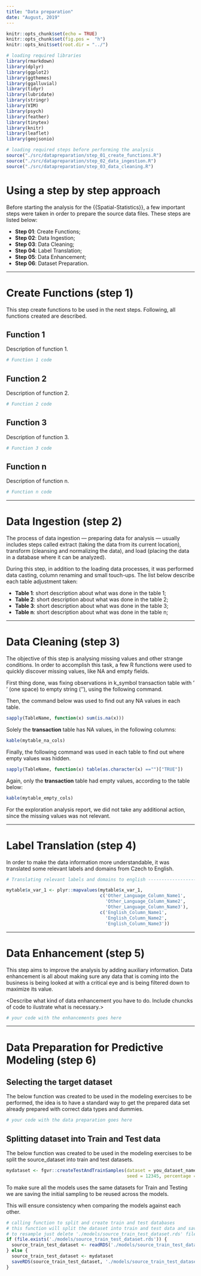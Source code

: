```yaml
---
title: "Data preparation"
date: "August, 2019"
---
```


```r
knitr::opts_chunk$set(echo = TRUE)
knitr::opts_chunk$set(fig.pos =  "h")
knitr::opts_knit$set(root.dir = "../")

# loading required libraries
library(rmarkdown)
library(dplyr)
library(ggplot2)
library(ggthemes)
library(ggalluvial)
library(tidyr)
library(lubridate)
library(stringr)
library(VIM)
library(psych)
library(feather)
library(tinytex)
library(knitr)
library(leaflet)
library(geojsonio)
```

```r
# loading required steps before performing the analysis
source("./src/datapreparation/step_01_create_functions.R")
source("./src/datapreparation/step_02_data_ingestion.R")
source("./src/datapreparation/step_03_data_cleaning.R")
```

# Using a step by step approach

Before starting the analysis for the {{Spatial-Statistics}}, a few important steps were taken in order to prepare the source data files. These steps are listed below:

- **Step 01**: Create Functions;
- **Step 02**: Data Ingestion;
- **Step 03**: Data Cleaning;
- **Step 04**: Label Translation;
- **Step 05**: Data Enhancement;
- **Step 06**: Dataset Preparation.

*******************************************************************************

# Create Functions (step 1)
This step create functions to be used in the next steps. Following, all functions created are described.

## Function 1
Description of function 1.

``` r
# Function 1 code
```

## Function 2
Description of function 2.

``` r
# Function 2 code
```

## Function 3
Description of function 3.

``` r
# Function 3 code
```

## Function n
Description of function n.

``` r
# Function n code
```

*******************************************************************************

# Data Ingestion (step 2)
The process of data ingestion — preparing data for analysis — usually includes steps called extract (taking the data from its current location), transform (cleansing and normalizing the data), and load (placing the data in a database where it can be analyzed).

During this step, in addition to the loading data processes, it was performed data casting, column renaming and small touch-ups. The list below describe each table adjustment taken:

- **Table 1**: short description about what was done in the table 1;
- **Table 2**: short description about what was done in the table 2;
- **Table 3**: short description about what was done in the table 3;
- **Table n**: short description about what was done in the table n;

*******************************************************************************

# Data Cleaning (step 3)

The objective of this step is analysing missing values and other strange conditions. In order to accomplish this task, a few R functions were used to quickly discover missing values, like NA and empty fields.

First thing done, was fixing observations in k_symbol transaction table with ' ' (one space) to empty string (''), using the following command.

Then, the command below was used to find out any NA values in each table.

``` r
sapply(TableName, function(x) sum(is.na(x)))
```

Solely the **transaction** table has NA values, in the following columns:

```r
kable(mytable_na_cols)
```

Finally, the following command was used in each table to find out where empty values was hidden. 

``` r
sapply(TableName, function(x) table(as.character(x) =="")["TRUE"])
```

Again, only the **transaction** table had empty values, according to the table below:

```r
kable(mytable_empty_cols)
```

For the exploration analysis report, we did not take any additional action, since the missing values was not relevant.

*******************************************************************************

# Label Translation (step 4)
In order to make the data information more understandable, it was translated some relevant labels and domains from Czech to English.

``` r
# Translating relevant labels and domains to english --------------------------------------------

mytable$x_var_1 <- plyr::mapvalues(mytable$x_var_1, 
                                   c('Other_Language_Column_Name1', 
                                     'Other_Language_Column_Name2', 
                                     'Other_Language_Column_Name3'),
                                   c('English_Column_Name1', 
                                     'English_Column_Name2', 
                                     'English_Column_Name3'))

```

*******************************************************************************

# Data Enhancement (step 5)
This step aims to improve the analysis by adding auxiliary information. Data enhancement is all about making sure any data that is coming into the business is being looked at with a critical eye and is being filtered down to maximize its value.

<Describe what kind of data enhancement you have to do. Include chuncks of code to ilustrate what is necessary.>

``` r
# your code with the enhancements goes here
```

*******************************************************************************

# Data Preparation for Predictive Modeling (step 6)

## Selecting the target dataset

The below function was created to be used in the modeling exercises to be performed, the idea is to have a standard way to get the prepared data set already prepared with correct data types and dummies.

``` r
# your code with the data preparation goes here
```

## Splitting dataset into Train and Test data
The below function was created to be used in the modeling exercises to be split the source_dataset into train and test datasets.

``` r
mydataset <- fgvr::createTestAndTrainSamples(dataset = you_dataset_name, yvar = "your_y_var", 
                                             seed = 12345, percentage = 0.7)
```

To make sure all the models uses the same datasets for Train and Testing we are saving the initial sampling to be reused across the models.

This will ensure consistency when comparing the models against each other.

``` r
# calling function to split and create train and test databases
# this function will split the dataset into train and test data and save the sampling in disk
# to resample just delete './models/source_train_test_dataset.rds' file and rerun this script
if (file.exists('./models/source_train_test_dataset.rds')) {
  source_train_test_dataset <- readRDS('./models/source_train_test_dataset.rds')
} else {
  source_train_test_dataset <- mydataset
  saveRDS(source_train_test_dataset, './models/source_train_test_dataset.rds')  
}
```
